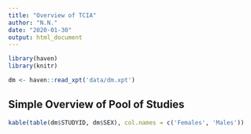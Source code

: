 ```yaml
---
title: "Overview of TCIA"
author: "N.N."
date: "2020-01-30"
output: html_document
---
```


```r
library(haven)
library(knitr)

dm <- haven::read_xpt('data/dm.xpt')
```

## Simple Overview of Pool of Studies


```r
kable(table(dm$STUDYID, dm$SEX), col.names = c('Females', 'Males'))
```
